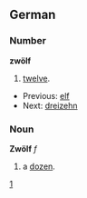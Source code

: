 ==German==
===Number===

'''zwölf'''
# [[twelve]].

*Previous: [[elf]]
*Next: [[dreizehn]]

===Noun===
'''Zwölf''' ''f''
# a [[dozen]].
[[Category:German cardinal Numbers|1]]